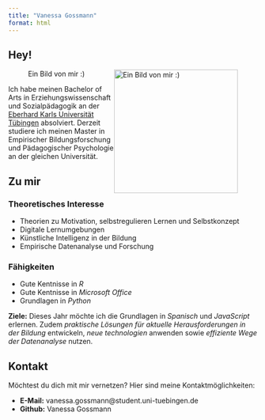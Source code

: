 ```yaml
---
title: "Vanessa Gossmann"
format: html
---
```


## Hey!

![Ein Bild von mir :)](Bild.jpg){style="float: right;" fig-align="right" width="250"}

Ich habe meinen Bachelor of Arts in Erziehungswissenschaft und Sozialpädagogik an der [Eberhard Karls Universität Tübingen](https://uni-tuebingen.de)
absolviert. Derzeit studiere ich meinen Master in Empirischer Bildungsforschung und Pädagogischer Psychologie an der gleichen Universität.

## Zu mir

### Theoretisches Interesse

-   Theorien zu Motivation, selbstregulieren Lernen und Selbstkonzept
-   Digitale Lernumgebungen
-   Künstliche Intelligenz in der Bildung
-   Empirische Datenanalyse und Forschung

### Fähigkeiten

-   Gute Kentnisse in *R*
-   Gute Kentnisse in *Microsoft Office*
-   Grundlagen in *Python*

**Ziele:** Dieses Jahr möchte ich die Grundlagen in *Spanisch* und *JavaScript* erlernen. Zudem *praktische Lösungen für aktuelle Herausforderungen in der Bildung* entwickeln, *neue technologien* anwenden sowie *effiziente Wege der Datenanalyse* nutzen.

## Kontakt

Möchtest du dich mit mir vernetzen? Hier sind meine Kontaktmöglichkeiten:

-   **E-Mail:** vanessa.gossmann\@student.uni-tuebingen.de
-   **Github:** Vanessa Gossmann
